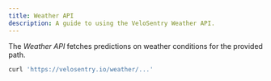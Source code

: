 ```yaml
---
title: Weather API
description: A guide to using the VeloSentry Weather API.
---
```


The *Weather API* fetches predictions on weather conditions for the provided path.

```sh
curl 'https://velosentry.io/weather/...'
```
